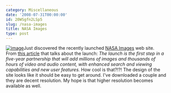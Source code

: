 ```yaml
---
category: Miscellaneous
date: '2008-07-31T00:00:00'
id: 20WSgfn2LSp5
slug: /nasa-images
title: NASA Images
type: post
---
```


[![image](http://www.alanwsmith.com/blog/wp-content/uploads/2008/07/moon-photo-297x300.jpg "Duke on the Crater\'s Edge")](http://www.nasaimages.org/luna/servlet/detail/nasaNAS~5~5~21684~126445:Duke-on-the-Craters-Edge)Just
discovered the recently launched
[NASA Images](http://www.nasaimages.org/) web site. From
[this article]() that talks about the launch:
*The launch is the first step in a five-year partnership that will add millions of images and thousands of hours of video and audio content, with enhanced search and viewing capabilities and new user features.*
How cool is that?!?! The design of the site looks like it should be
easy to get around. I've downloaded a couple and they are decent
resolution. My hope is that higher resolution becomes available as
well.